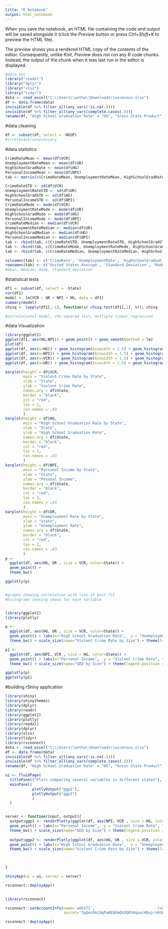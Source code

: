 ---
title: "R Notebook"
output: html_notebook
---


When you save the notebook, an HTML file containing the code and output will be saved alongside it (click the *Preview* button or press *Ctrl+Shift+K* to preview the HTML file).

The preview shows you a rendered HTML copy of the contents of the editor. Consequently, unlike *Knit*, *Preview* does not run any R code chunks. Instead, the output of the chunk when it was last run in the editor is displayed.
```{r}
#data set
library("readxl")
library("dplyr")
library("xlsx")
library("tidyr")
data <- read_excel("C:\\Users\\antha\\Downloads\\uscensus.xlsx")
df <- data.frame(data)
invisible(df %>% filter_all(any_vars(!is.na(.))))
invisible(df %>% filter_all(any_vars(complete.cases(.))))
rename(df, "High School Graduation Rate" = "HG", "Gross State Product" = "NGSP", "Personal Income, By State" = "NPI", "Unemployment Rate" = "UR", "Violent Crime Rate" = "VCR")


```
#data cleaning
```{r}
df <- subset(df, select = -NGSP)
#irrelevant/unnecessary
```
#data statistics
```{r}
CrimeRateMean <- mean(df$VCR)
UnemploymentRateMean <- mean(df$UR)
HighSchoolGradRate <- mean(df$HG)
PersonalIncomeMean <- mean(df$NPI)
tab <- matrix(c(CrimeRateMean, UnemploymentRateMean, HighSchoolGradRate, PersonalIncomeMean), ncol=4, byrow = TRUE)

CrimeRateSTD <- sd(df$VCR)
UnemploymentRateSTD <- sd(df$UR)
HighSchoolGradSTD <- sd(df$HG)
PersonalIncomeSTD <- sd(df$NPI)
CrimeRateMode <- mode(df$VCR)
UnemploymentRateMode <- mode(df$UR)
HighSchoolGradMode <- mode(df$HG)
PersonalIncomeMode <- mode(df$NPI)
CrimeRateMedian <- median(df$VCR)
UnemploymentRateMedian <- median(df$UR)
HighSchoolGradMedian <- median(df$HG)
PersonalIncomeMedian <- median(df$NPI)
tab <- rbind(tab, c(CrimeRateSTD, UnemploymentRateSTD, HighSchoolGradSTD, PersonalIncomeSTD))
tab <- rbind(tab, c(CrimeRateMode, UnemploymentRateMode, HighSchoolGradMode,PersonalIncomeMode))
tab <- rbind(tab, c(CrimeRateMedian, UnemploymentRateMedian, HighSchoolGradMedian, PersonalIncomeMedian))

colnames(tab) <- c('CrimeRate', 'UnemploymentRate', 'HighSchoolGraduation', 'PersonalIncome')
rownames(tab) <- c('United States Average', 'Standard Deviation', 'Mode', 'Median')
#mean, median, mode, standard deviation
```
#statistical tests
```{r}
df1 <- subset(df, select = -State)
cor(df1)
model <- lm(VCR ~ UR + NPI + HG, data = df1)
summary(model)
chisq <- lapply(df1[,-1], function(x) chisq.test(df1[,1], x)); chisq

#correlational model, chi-squared test, multiple linear regression

```
#data Visualization
```{r}
library(ggplot2)
ggplot(df1, aes(HG,NPI)) + geom_point() + geom_smooth(method = lm)
plot(df)
ggplot(df, aes(x=HG)) + geom_histogram(binwidth = 1.5) + geom_histogram(color = "black", fill = "red")
ggplot(df, aes(x=NPI)) + geom_histogram(binwidth = 1.5) + geom_histogram(color = "black", fill = "blue")
ggplot(df, aes(x=VCR)) + geom_histogram(binwidth = 1.5) + geom_histogram(color = "black", fill = "green")
ggplot(df, aes(x=UR)) + geom_histogram(binwidth = 1.5) + geom_histogram(color = "black", fill = "purple")

barplot(height = df$VCR,
        main = "Violent Crime Rate by State",
        xlab = "State",
        ylab = "Violent Crime Rate",
        names.arg = df$State,
        border = "black",
        col = "red",
        las = 2,
        cex.names = .43
        )
barplot(height = df$HG,
        main = "High School Graduation Rate by State",
        xlab = "State",
        ylab = "High School Graduation Rate",
        names.arg = df$State,
        border = "black",
        col = "red",
        las = 2,
        cex.names = .43
        )
barplot(height = df$NPI,
        main = "Personal Income by State",
        xlab = "State",
        ylab = "Pesonal Income",
        names.arg = df$State,
        border = "black",
        col = "red",
        las = 2,
        cex.names = .43
        )
barplot(height = df$UR,
        main = "Unemployment Rate by State",
        xlab = "State",
        ylab = "Unemployment Rate",
        names.arg = df$State,
        border = "black",
        col = "red",
        las = 2,
        cex.names = .43
        )
p <- 
  ggplot(df, aes(HG, UR , size = VCR, color=State)) +
  geom_point() +
  theme_bw() 

ggplotly(p)


#graphs showing correlation with line of best fit
#histograms showing skews for each variable

```




```{r}

```



```{r}
library(ggplot2)
library(plotly)

p <- 
  ggplot(df, aes(HG, UR , size = VCR, color=State)) +
  geom_point() + labs(x="High School Graduation Rate",  y = "Unemployment Rate", title= "Comparing GED, Violence, and Unemployment by State", subtitle = "Click or hover over a bubble for more details", caption = "Larger circles indicate higher violent crime rates.") +
  theme_bw() + scale_size(name="Violent Crime Rate by Size") + theme(legend.position = "right") 

p1 <- 
  ggplot(df, aes(NPI, VCR , size = HG, color=State)) +
  geom_point() + labs(x="Personal Income",  y = "Violent Crime Rate", title= "Comparing Income, Violence, and GED by State", subtitle = "Click or hover over a bubble for more details", caption = "Larger circles indicate higher GED completion rates.") +
  theme_bw() + scale_size(name="GED by Size") + theme(legend.position = "right")

ggplotly(p)
ggplotly(p1)
```

#building rShiny application
```{r}
library(shiny)
library(shinythemes)
library(dplyr)
library(readr)
library(ggplot2)
library(plotly)
library(readxl)
library(dplyr)
library(xlsx)
library(tidyr)
library(rsconnect)
data <- read_excel("C:\\Users\\antha\\Downloads\\uscensus.xlsx")
df <- data.frame(data)
invisible(df %>% filter_all(any_vars(!is.na(.))))
invisible(df %>% filter_all(any_vars(complete.cases(.))))
rename(df, "High School Graduation Rate" = "HG", "Gross State Product" = "NGSP", "Personal Income, By State" = "NPI", "Unemployment Rate" = "UR", "Violent Crime Rate" = "VCR")

ui <- fluidPage(
  titlePanel("Plots comparing several variables in different states"),
  mainPanel(
            plotlyOutput("ggp1"),
            plotlyOutput("ggp2")
            )  
  )


server <- function(input, output){
  output$ggp1 <- renderPlotly(ggplot(df, aes(NPI, VCR , size = HG, color=State)) +
  geom_point() + labs(x="Personal Income",  y = "Violent Crime Rate", title= "Comparing Income, Violence, and GED by State", subtitle = "Click or hover over a bubble for more details", caption = "Larger circles indicate higher GED completion rates.") +
  theme_bw() + scale_size(name="GED by Size") + theme(legend.position = "right"))
  
  output$ggp2 <- renderPlotly(ggplot(df, aes(HG, UR , size = VCR, color=State)) +
  geom_point() + labs(x="High School Graduation Rate",  y = "Unemployment Rate", title= "Comparing GED, Violence, and Unemployment by State", subtitle = "Click or hover over a bubble for more details", caption = "Larger circles indicate higher violent crime rates.") +
  theme_bw() + scale_size(name="Violent Crime Rate by Size") + theme(legend.position = "left"))
  


}

shinyApp(ui = ui, server = server)

rsconnect::deployApp()
 
```


```{r}
library(rsconnect)

rsconnect::setAccountInfo(name='amh371',                            token='6B493FEA8CC29BCEC10AE350E1F7A58F',
                          secret='TpQesRkLQqPwHEbDmQkDQKh0qaocHDajrsKGKSQb')

rsconnect::deployApp()

```

